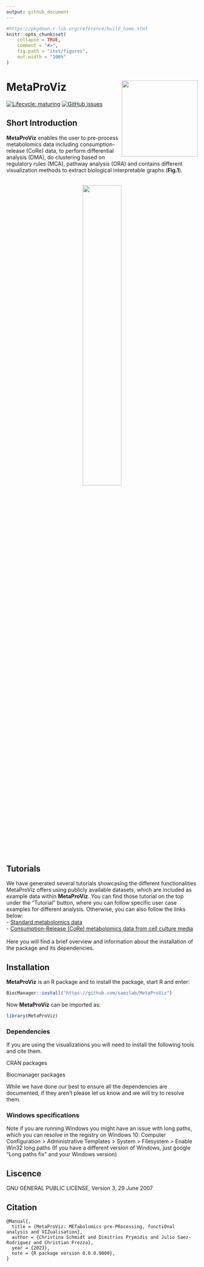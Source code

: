 ```yaml
---
output: github_document
---
```


<!-- README.md is generated from README.Rmd. Please edit that file -->

```r
#https://pkgdown.r-lib.org/reference/build_home.html
knitr::opts_chunk$set(
    collapse = TRUE,
    comment = "#>",
    fig.path = "inst/figures",
    out.width = "100%"
)
```

# MetaProViz <img src="man/figures/Hexagon_MetaProViz.png" align="right" width="200" />


<!-- badges: start -->
[![Lifecycle: maturing](https://img.shields.io/badge/lifecycle-maturing-blue.svg)](https://www.tidyverse.org/lifecycle/#maturing)
[![GitHub issues](https://img.shields.io/github/issues/ChristinaSchmidt1/MetaProViz)](https://github.com/ChristinaSchmidt1/MetaProViz/issues)
<!-- badges: end -->

## **Short Introduction**
**MetaProViz** enables the user to pre-process metabolomics data including consumption-release (CoRe) data, to perform differential analysis (DMA), do clustering based on regulatory rules (MCA), pathway analysis (ORA) and contains different visualization methods to extract biological interpretable graphs (**Fig.1**).\
\
<p align="center" width="100%">
<img src="man/figures/Fig.1.png" align="center" width="45%">
</p>

## Tutorials
We have generated several tutorials showcasing the different functionalities MetaProViz offers using publicly available datasets, which are included as example data within **MetaProViz**. You can find those tutorial on the top under the "Tutorial" button, where you can follow specific user case examples for different analysis. Otherwise, you can also follow the links below:\
- [Standard metabolomics data](https://github.com/saezlab/MetaProViz/docs/articles/Standard%20Metabolomics.html)\
- [Consumption-Release (CoRe) metabolomics data from cell culture media](https://github.com/saezlab/MetaProViz/docs/articles/CoRe%20Metabolomics.html)\
\
Here you will find a brief overview and information about the installation of the package and its dependencies.

## Installation
**MetaProViz** is an R package and to install the package, start R and enter:
```r
BiocManager::install("https://github.com/saezlab/MetaProViz")
```

Now **MetaProViz** can be imported as:
```r
library(MetaProViz)
```

### Dependencies
If you are using the visualizations you will need to install the following tools and cite them.\

CRAN packages

Biocmanager packages

While we have done our best to ensure all the dependencies are documented, if they aren't please let us know and we will try to resolve them.

### Windows specifications
Note if you are running Windows you might have an issue with long paths, which you can resolve in the registry on Windows 10:
Computer Configuration > Administrative Templates > System > Filesystem > Enable Win32 long paths
(If you have a different version of Windows, just google "Long paths fix" and your Windows version)

## Liscence
GNU GENERAL PUBLIC LICENSE, Version 3, 29 June 2007

## Citation
```
@Manual{,
  title = {MetaProViz: METabolomics pre-PRocessing, functiOnal analysis and VIZualisation},
  author = {Christina Schmidt and Dimitrios Prymidis and Julio Saez-Rodriguez and Christian Frezza},
  year = {2023},
  note = {R package version 0.0.0.9000},
}
```



